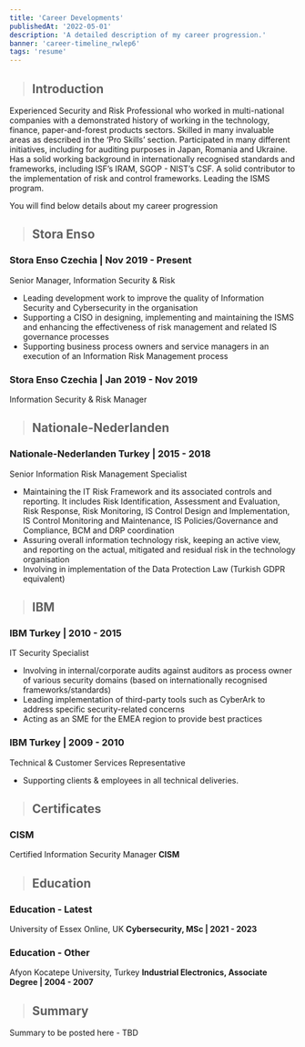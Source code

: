 ```yaml
---
title: 'Career Developments'
publishedAt: '2022-05-01'
description: 'A detailed description of my career progression.'
banner: 'career-timeline_rwlep6'
tags: 'resume'
---
```


> ## Introduction

Experienced Security and Risk Professional who worked in multi-national companies with a demonstrated history of working in the technology, finance, paper-and-forest products sectors. Skilled in many invaluable areas as described in the ‘Pro Skills’ section. Participated in many different initiatives, including for auditing purposes in Japan, Romania and Ukraine. Has a solid working background in internationally recognised standards and frameworks, including ISF’s IRAM, SGOP - NIST’s CSF. A solid contributor to the implementation of risk and control frameworks. Leading the ISMS program.

You will find below details about my career progression

> ## Stora Enso

### Stora Enso Czechia | Nov 2019 - Present

Senior Manager, Information Security & Risk

- Leading development work to improve the quality of Information Security and Cybersecurity in the organisation
- Supporting a CISO in designing, implementing and maintaining the ISMS and enhancing the effectiveness of risk management and related IS governance processes
- Supporting business process owners and service managers in an execution of an Information Risk Management process

### Stora Enso Czechia | Jan 2019 - Nov 2019

Information Security & Risk Manager

> ## Nationale-Nederlanden

### Nationale-Nederlanden Turkey | 2015 - 2018

Senior Information Risk Management Specialist

- Maintaining the IT Risk Framework and its associated controls and reporting. It includes Risk Identification, Assessment and Evaluation, Risk Response, Risk Monitoring, IS Control Design and Implementation, IS Control Monitoring and Maintenance, IS Policies/Governance and Compliance, BCM and DRP coordination
- Assuring overall information technology risk, keeping an active view, and reporting on the actual, mitigated and residual risk in the technology organisation
- Involving in implementation of the Data Protection Law (Turkish GDPR equivalent)

> ## IBM

### IBM Turkey | 2010 - 2015

IT Security Specialist

- Involving in internal/corporate audits against auditors as process owner of various security domains (based on internationally recognised frameworks/standards)
- Leading implementation of third-party tools such as CyberArk to address specific security-related concerns
- Acting as an SME for the EMEA region to provide best practices

### IBM Turkey | 2009 - 2010

Technical & Customer Services Representative

- Supporting clients & employees in all technical deliveries.

> ## Certificates

### CISM

Certified Information Security Manager **CISM**

> ## Education

### Education - Latest

University of Essex Online, UK **Cybersecurity, MSc | 2021 - 2023**

### Education - Other

Afyon Kocatepe University, Turkey **Industrial Electronics, Associate Degree | 2004 - 2007**

> ## Summary

Summary to be posted here - TBD
